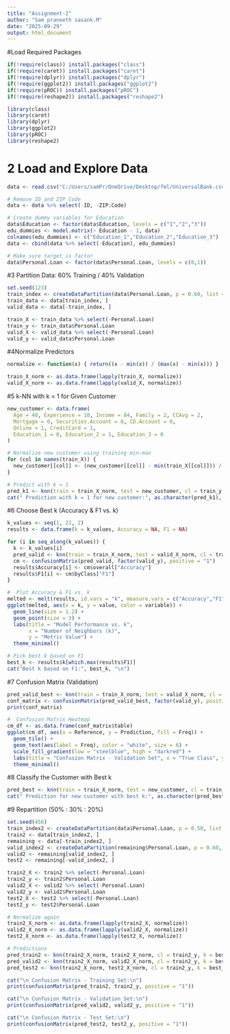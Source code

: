---
title: "Assignment-2"
author: "Sam praneeth sasank.M"
date: "2025-09-29"
output: html_document
---
#Load Required Packages
```{r}
if(!require(class)) install.packages("class")
if(!require(caret)) install.packages("caret")
if(!require(dplyr)) install.packages("dplyr")
if(!require(ggplot2)) install.packages("ggplot2")
if(!require(pROC)) install.packages("pROC")
if(!require(reshape2)) install.packages("reshape2")

library(class)
library(caret)
library(dplyr)
library(ggplot2)
library(pROC)
library(reshape2)
```
# 2 Load and Explore Data
```{r}
data <- read.csv("C:/Users/samPr/OneDrive/Desktop/fml/UniversalBank.csv")

# Remove ID and ZIP Code
data <- data %>% select(-ID, -ZIP.Code)

# Create dummy variables for Education
data$Education <- factor(data$Education, levels = c("1","2","3"))
edu_dummies <- model.matrix(~ Education - 1, data)
colnames(edu_dummies) <- c("Education_1","Education_2","Education_3")
data <- cbind(data %>% select(-Education), edu_dummies)

# Make sure target is factor
data$Personal.Loan <- factor(data$Personal.Loan, levels = c(0,1))
```

#3 Partition Data: 60% Training / 40% Validation
```{r}
set.seed(123)
train_index <- createDataPartition(data$Personal.Loan, p = 0.60, list = FALSE)
train_data <- data[train_index, ]
valid_data <- data[-train_index, ]

train_X <- train_data %>% select(-Personal.Loan)
train_y <- train_data$Personal.Loan
valid_X <- valid_data %>% select(-Personal.Loan)
valid_y <- valid_data$Personal.Loan
```

#4Normalize Predictors
```{r}
normalize <- function(x) { return((x - min(x)) / (max(x) - min(x))) }

train_X_norm <- as.data.frame(lapply(train_X, normalize))
valid_X_norm <- as.data.frame(lapply(valid_X, normalize))
```

#5 k-NN with k = 1 for Given Customer
```{r}
new_customer <- data.frame(
  Age = 40, Experience = 10, Income = 84, Family = 2, CCAvg = 2,
  Mortgage = 0, Securities.Account = 0, CD.Account = 0,
  Online = 1, CreditCard = 1,
  Education_1 = 0, Education_2 = 1, Education_3 = 0
)

# Normalize new customer using training min-max
for (col in names(train_X)) {
  new_customer[[col]] <- (new_customer[[col]] - min(train_X[[col]])) / (max(train_X[[col]]) - min(train_X[[col]]))
}

# Predict with k = 1
pred_k1 <- knn(train = train_X_norm, test = new_customer, cl = train_y, k = 1)
cat(" Prediction with k = 1 for new customer:", as.character(pred_k1), "\n")
```
#6️ Choose Best k (Accuracy & F1 vs. k)
```{r}
k_values <- seq(1, 21, 2)
results <- data.frame(k = k_values, Accuracy = NA, F1 = NA)

for (i in seq_along(k_values)) {
  k <- k_values[i]
  pred_valid <- knn(train = train_X_norm, test = valid_X_norm, cl = train_y, k = k)
  cm <- confusionMatrix(pred_valid, factor(valid_y), positive = "1")
  results$Accuracy[i] <- cm$overall["Accuracy"]
  results$F1[i] <- cm$byClass["F1"]
}

#  Plot Accuracy & F1 vs. k
melted <- melt(results, id.vars = "k", measure.vars = c("Accuracy","F1"))
ggplot(melted, aes(x = k, y = value, color = variable)) +
  geom_line(size = 1.2) +
  geom_point(size = 3) +
  labs(title = "Model Performance vs. k",
       x = "Number of Neighbors (k)",
       y = "Metric Value") +
  theme_minimal()

# Pick best k based on F1
best_k <- results$k[which.max(results$F1)]
cat("Best k based on F1:", best_k, "\n")

```
#7️ Confusion Matrix (Validation)
```{r}
pred_valid_best <- knn(train = train_X_norm, test = valid_X_norm, cl = train_y, k = best_k)
conf_matrix <- confusionMatrix(pred_valid_best, factor(valid_y), positive = "1")
print(conf_matrix)

#  Confusion Matrix Heatmap
cm_df <- as.data.frame(conf_matrix$table)
ggplot(cm_df, aes(x = Reference, y = Prediction, fill = Freq)) +
  geom_tile() +
  geom_text(aes(label = Freq), color = "white", size = 6) +
  scale_fill_gradient(low = "steelblue", high = "darkred") +
  labs(title = "Confusion Matrix - Validation Set", x = "True Class", y = "Predicted Class") +
  theme_minimal()
```
#8 Classify the Customer with Best k
```{r}
pred_best <- knn(train = train_X_norm, test = new_customer, cl = train_y, k = best_k)
cat(" Prediction for new customer with best k:", as.character(pred_best), "\n")
```
#9 Repartition (50% : 30% : 20%) 
```{r}
set.seed(456)
train_index2 <- createDataPartition(data$Personal.Loan, p = 0.50, list = FALSE)
train2 <- data[train_index2, ]
remaining <- data[-train_index2, ]
valid_index2 <- createDataPartition(remaining$Personal.Loan, p = 0.60, list = FALSE)
valid2 <- remaining[valid_index2, ]
test2 <- remaining[-valid_index2, ]

train2_X <- train2 %>% select(-Personal.Loan)
train2_y <- train2$Personal.Loan
valid2_X <- valid2 %>% select(-Personal.Loan)
valid2_y <- valid2$Personal.Loan
test2_X <- test2 %>% select(-Personal.Loan)
test2_y <- test2$Personal.Loan

# Normalize again
train2_X_norm <- as.data.frame(lapply(train2_X, normalize))
valid2_X_norm <- as.data.frame(lapply(valid2_X, normalize))
test2_X_norm <- as.data.frame(lapply(test2_X, normalize))

# Predictions
pred_train2 <- knn(train2_X_norm, train2_X_norm, cl = train2_y, k = best_k)
pred_valid2 <- knn(train2_X_norm, valid2_X_norm, cl = train2_y, k = best_k)
pred_test2 <- knn(train2_X_norm, test2_X_norm, cl = train2_y, k = best_k)

cat("\n Confusion Matrix - Training Set:\n")
print(confusionMatrix(pred_train2, train2_y, positive = "1"))

cat("\n Confusion Matrix - Validation Set:\n")
print(confusionMatrix(pred_valid2, valid2_y, positive = "1"))

cat("\n Confusion Matrix - Test Set:\n")
print(confusionMatrix(pred_test2, test2_y, positive = "1"))
```

